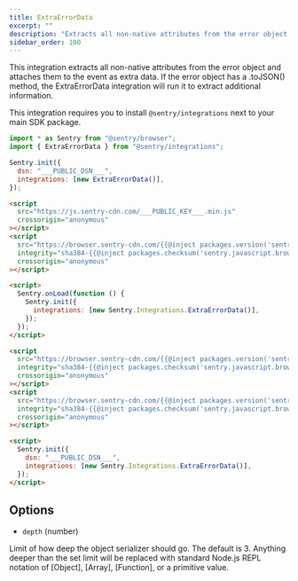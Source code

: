 ```yaml
---
title: ExtraErrorData
excerpt: ""
description: "Extracts all non-native attributes from the error object and attaches them to the event as extra data."
sidebar_order: 100
---
```


This integration extracts all non-native attributes from the error object and attaches them to the event as extra data. If the error object has a .toJSON() method, the ExtraErrorData integration will run it to extract additional information.

This integration requires you to install `@sentry/integrations` next to your main SDK package.

```javascript {tabTitle: ESM}
import * as Sentry from "@sentry/browser";
import { ExtraErrorData } from "@sentry/integrations";

Sentry.init({
  dsn: "___PUBLIC_DSN___",
  integrations: [new ExtraErrorData()],
});
```

```html {tabTitle: Loader}
<script
  src="https://js.sentry-cdn.com/___PUBLIC_KEY___.min.js"
  crossorigin="anonymous"
></script>
<script
  src="https://browser.sentry-cdn.com/{{@inject packages.version('sentry.javascript.browser') }}/extraerrordata.min.js"
  integrity="sha384-{{@inject packages.checksum('sentry.javascript.browser', 'debug.min.js', 'sha384-base64') }}"
  crossorigin="anonymous"
></script>

<script>
  Sentry.onLoad(function () {
    Sentry.init({
      integrations: [new Sentry.Integrations.ExtraErrorData()],
    });
  });
</script>
```

```html {tabTitle: CDN}
<script
  src="https://browser.sentry-cdn.com/{{@inject packages.version('sentry.javascript.browser') }}/bundle.tracing.min.js"
  integrity="sha384-{{@inject packages.checksum('sentry.javascript.browser', 'bundle.tracing.min.js', 'sha384-base64') }}"
  crossorigin="anonymous"
></script>
<script
  src="https://browser.sentry-cdn.com/{{@inject packages.version('sentry.javascript.browser') }}/extraerrordata.min.js"
  integrity="sha384-{{@inject packages.checksum('sentry.javascript.browser', 'extraerrordata.min.js', 'sha384-base64') }}"
  crossorigin="anonymous"
></script>

<script>
  Sentry.init({
    dsn: "___PUBLIC_DSN___",
    integrations: [new Sentry.Integrations.ExtraErrorData()],
  });
</script>
```

## Options

- `depth` (number)

Limit of how deep the object serializer should go. The default is 3. Anything deeper than the set limit will
be replaced with standard Node.js REPL notation of [Object], [Array], [Function], or
a primitive value.
